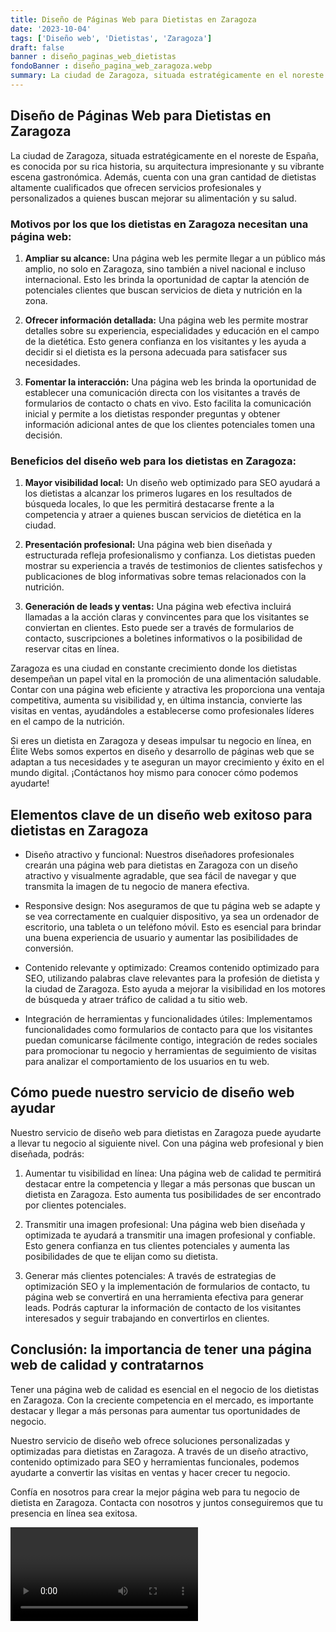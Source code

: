 ```yaml
---
title: Diseño de Páginas Web para Dietistas en Zaragoza
date: '2023-10-04'
tags: ['Diseño web', 'Dietistas', 'Zaragoza']
draft: false
banner : diseño_paginas_web_dietistas
fondoBanner : diseño_pagina_web_zaragoza.webp
summary: La ciudad de Zaragoza, situada estratégicamente en el noreste de España, es conocida por su rica historia, su arquitectura impresionante y su vibrante escena gastronómica. Además, cuenta con una gran cantidad de dietistas altamente cualificados que ofrecen servicios profesionales y personalizados a quienes buscan mejorar su alimentación y su salud.
---
```


## Diseño de Páginas Web para Dietistas en Zaragoza

La ciudad de Zaragoza, situada estratégicamente en el noreste de España, es conocida por su rica historia, su arquitectura impresionante y su vibrante escena gastronómica. Además, cuenta con una gran cantidad de dietistas altamente cualificados que ofrecen servicios profesionales y personalizados a quienes buscan mejorar su alimentación y su salud.

### Motivos por los que los dietistas en Zaragoza necesitan una página web:

1. **Ampliar su alcance:** Una página web les permite llegar a un público más amplio, no solo en Zaragoza, sino también a nivel nacional e incluso internacional. Esto les brinda la oportunidad de captar la atención de potenciales clientes que buscan servicios de dieta y nutrición en la zona.

2. **Ofrecer información detallada:** Una página web les permite mostrar detalles sobre su experiencia, especialidades y educación en el campo de la dietética. Esto genera confianza en los visitantes y les ayuda a decidir si el dietista es la persona adecuada para satisfacer sus necesidades.

3. **Fomentar la interacción:** Una página web les brinda la oportunidad de establecer una comunicación directa con los visitantes a través de formularios de contacto o chats en vivo. Esto facilita la comunicación inicial y permite a los dietistas responder preguntas y obtener información adicional antes de que los clientes potenciales tomen una decisión.

### Beneficios del diseño web para los dietistas en Zaragoza:

1. **Mayor visibilidad local:** Un diseño web optimizado para SEO ayudará a los dietistas a alcanzar los primeros lugares en los resultados de búsqueda locales, lo que les permitirá destacarse frente a la competencia y atraer a quienes buscan servicios de dietética en la ciudad.

2. **Presentación profesional:** Una página web bien diseñada y estructurada refleja profesionalismo y confianza. Los dietistas pueden mostrar su experiencia a través de testimonios de clientes satisfechos y publicaciones de blog informativas sobre temas relacionados con la nutrición.

3. **Generación de leads y ventas:** Una página web efectiva incluirá llamadas a la acción claras y convincentes para que los visitantes se conviertan en clientes. Esto puede ser a través de formularios de contacto, suscripciones a boletines informativos o la posibilidad de reservar citas en línea.

Zaragoza es una ciudad en constante crecimiento donde los dietistas desempeñan un papel vital en la promoción de una alimentación saludable. Contar con una página web eficiente y atractiva les proporciona una ventaja competitiva, aumenta su visibilidad y, en última instancia, convierte las visitas en ventas, ayudándoles a establecerse como profesionales líderes en el campo de la nutrición.

Si eres un dietista en Zaragoza y deseas impulsar tu negocio en línea, en Élite Webs somos expertos en diseño y desarrollo de páginas web que se adaptan a tus necesidades y te aseguran un mayor crecimiento y éxito en el mundo digital. ¡Contáctanos hoy mismo para conocer cómo podemos ayudarte!

<GifSeo />

<Cta />

## Elementos clave de un diseño web exitoso para dietistas en Zaragoza

- Diseño atractivo y funcional: Nuestros diseñadores profesionales crearán una página web para dietistas en Zaragoza con un diseño atractivo y visualmente agradable, que sea fácil de navegar y que transmita la imagen de tu negocio de manera efectiva.

- Responsive design: Nos aseguramos de que tu página web se adapte y se vea correctamente en cualquier dispositivo, ya sea un ordenador de escritorio, una tableta o un teléfono móvil. Esto es esencial para brindar una buena experiencia de usuario y aumentar las posibilidades de conversión.

- Contenido relevante y optimizado: Creamos contenido optimizado para SEO, utilizando palabras clave relevantes para la profesión de dietista y la ciudad de Zaragoza. Esto ayuda a mejorar la visibilidad en los motores de búsqueda y atraer tráfico de calidad a tu sitio web.

- Integración de herramientas y funcionalidades útiles: Implementamos funcionalidades como formularios de contacto para que los visitantes puedan comunicarse fácilmente contigo, integración de redes sociales para promocionar tu negocio y herramientas de seguimiento de visitas para analizar el comportamiento de los usuarios en tu web.

## Cómo puede nuestro servicio de diseño web ayudar

Nuestro servicio de diseño web para dietistas en Zaragoza puede ayudarte a llevar tu negocio al siguiente nivel. Con una página web profesional y bien diseñada, podrás:

1. Aumentar tu visibilidad en línea: Una página web de calidad te permitirá destacar entre la competencia y llegar a más personas que buscan un dietista en Zaragoza. Esto aumenta tus posibilidades de ser encontrado por clientes potenciales.

2. Transmitir una imagen profesional: Una página web bien diseñada y optimizada te ayudará a transmitir una imagen profesional y confiable. Esto genera confianza en tus clientes potenciales y aumenta las posibilidades de que te elijan como su dietista.

3. Generar más clientes potenciales: A través de estrategias de optimización SEO y la implementación de formularios de contacto, tu página web se convertirá en una herramienta efectiva para generar leads. Podrás capturar la información de contacto de los visitantes interesados y seguir trabajando en convertirlos en clientes.

## Conclusión: la importancia de tener una página web de calidad y contratarnos

Tener una página web de calidad es esencial en el negocio de los dietistas en Zaragoza. Con la creciente competencia en el mercado, es importante destacar y llegar a más personas para aumentar tus oportunidades de negocio.

Nuestro servicio de diseño web ofrece soluciones personalizadas y optimizadas para dietistas en Zaragoza. A través de un diseño atractivo, contenido optimizado para SEO y herramientas funcionales, podemos ayudarte a convertir las visitas en ventas y hacer crecer tu negocio.

Confía en nosotros para crear la mejor página web para tu negocio de dietista en Zaragoza. Contacta con nosotros y juntos conseguiremos que tu presencia en línea sea exitosa.

<Video />

<CtaBot job='Dietistas' city='Zaragoza'/>

<Gmaps query='Zaragoza+españa+maps' />